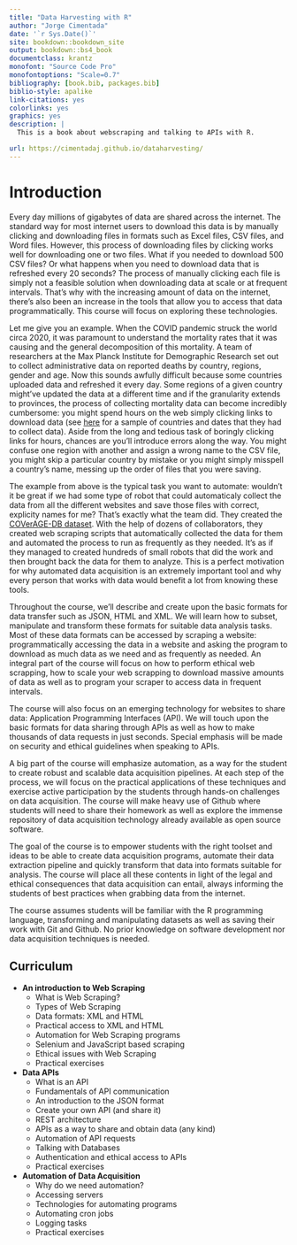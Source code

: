 ```yaml
--- 
title: "Data Harvesting with R"
author: "Jorge Cimentada"
date: '`r Sys.Date()`'
site: bookdown::bookdown_site
output: bookdown::bs4_book
documentclass: krantz
monofont: "Source Code Pro"
monofontoptions: "Scale=0.7"
bibliography: [book.bib, packages.bib]
biblio-style: apalike
link-citations: yes
colorlinks: yes
graphics: yes
description: |
  This is a book about webscraping and talking to APIs with R.

url: https://cimentadaj.github.io/dataharvesting/
---
```


# Introduction

Every day millions of gigabytes of data are shared across the internet. The standard way for most internet users to download this data is by manually clicking and downloading files in formats such as Excel files, CSV files, and Word files. However, this process of downloading  files by clicking works well for downloading one or two files. What if you needed to download 500 CSV files? Or what happens when you need to download data that is refreshed every 20 seconds? The process of manually clicking each file is simply not a feasible solution when downloading data at scale or at frequent intervals. That’s why with the increasing amount of data on the internet, there’s also been an increase in the tools that allow you to access that data programmatically. This course will focus on exploring these technologies. 

Let me give you an example. When the COVID pandemic struck the world circa 2020, it was paramount to understand the mortality rates that it was causing and the general decomposition of this mortality. A team of researchers at the Max Planck Institute for Demographic Research set out to collect administrative data on reported deaths by country, regions, gender and age. Now this sounds awfully difficult because some countries uploaded data and refreshed it every day. Some regions of a given country might've updated the data at a different time and if the granularity extends to provinces, the process of collecting mortality data can become incredibly cumbersome: you might spend hours on the web simply clicking links to download data (see [here](https://timriffe.github.io/covid_age/DataAvail.html) for a sample of countries and dates that they had to collect data). Aside from the long and tedious task of boringly clicking links for hours, chances are you'll introduce errors along the way. You might confuse one region with another and assign a wrong name to the CSV file, you might skip a particular country by mistake or you might simply misspell a country's name, messing up the order of files that you were saving. 

The example from above is the typical task you want to automate: wouldn't it be great if we had some type of robot that could automaticaly collect the data from all the different websites and save those files with correct, explicity names for me? That's exactly what the team did. They created the [COVerAGE-DB dataset](https://academic.oup.com/ije/article/50/2/390/6277233). With the help of dozens of collaborators, they created web scraping scripts that automatically collected the data for them and automated the process to run as frequently as they needed. It's as if they managed to created hundreds of small robots that did the work and then brought back the data for them to analyze. This is a perfect motivation for why automated data acquisition is an extremely important tool and why every person that works with data would benefit a lot from knowing these tools.

Throughout the course, we’ll describe and create upon the basic formats for data transfer such as JSON, HTML and XML. We will learn how to subset, manipulate and transform these formats for suitable data analysis tasks. Most of these data formats can be accessed by scraping a website: programmatically accessing the data in a website and asking the program to download as much data as we need and as frequently as needed. An integral part of the course will focus on how to perform ethical web scrapping, how to scale your web scrapping to download massive amounts of data as well as to program your scraper to access data in frequent intervals.

The course will also focus on an emerging technology for websites to share data: Application Programming Interfaces (API). We will touch upon the basic formats for data sharing through APIs as well as how to make thousands of data requests in just seconds. Special emphasis will be made on security and ethical guidelines when speaking to APIs. 

A big part of the course will emphasize automation, as a way for the student to create robust and scalable data acquisition pipelines. At each step of the process, we will focus on the practical applications of these techniques and exercise active participation by the students through hands-on challenges on data acquisition. The course will make heavy use of Github where students will need to share their homework as well as explore the immense repository of data acquisition technology already available as open source software.

The goal of the course is to empower students with the right toolset and ideas to be able to create data acquisition programs, automate their data extraction pipeline and quickly transform that data into formats suitable for analysis. The course will place all these contents in light of the legal and ethical consequences that data acquisition can entail, always informing the students of best practices when grabbing data from the internet. 

::: {.rmdnote}
The course assumes students will be familiar with the R programming language, transforming and manipulating datasets as well as saving their work with Git and Github. No prior knowledge on software development nor data acquisition techniques is needed.
:::

## Curriculum

- **An introduction to Web Scraping**
  - What is Web Scraping?
  - Types of Web Scraping
  - Data formats: XML and HTML
  - Practical access to XML and HTML
  - Automation for Web Scraping programs
  - Selenium and JavaScript based scraping
  - Ethical issues with Web Scraping
  - Practical exercises
  
- **Data APIs**
  - What is an API
  - Fundamentals of API communication
  - An introduction to the JSON format
  - Create your own API (and share it)
  - REST architecture
  - APIs as a way to share and obtain data (any kind)
  - Automation of API requests
  - Talking with Databases
  - Authentication and ethical access to APIs
  - Practical exercises
  
- **Automation of Data Acquisition**
  - Why do we need automation?
  - Accessing servers
  - Technologies for automating programs
  - Automating cron jobs
  - Logging tasks
  - Practical exercises

